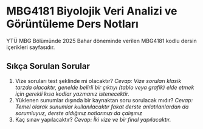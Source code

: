 # MBG4181 Biyolojik Veri Analizi ve Görüntüleme Ders Notları

YTÜ MBG Bölümünde 2025 Bahar döneminde verilen MBG4181 kodlu dersin içerikleri  sayfasıdır.

## Sıkça Sorulan Sorular
1. Vize soruları test şeklinde mi olacaktır? *Cevap: Vize soruları klasik tarzda olacaktır, genelde belirli bir çıktıyı (tablo veya grafik) elde etmek için gerekli kısa kodlar yazmanız istenecektir.*
2. Yüklenen sunumlar dışında bir kaynaktan soru sorulacak mıdır? *Cevap: Temel olarak sunumlar kullanılacaktır fakat derste anlatılanlardan da sorumluyuz, derste aldığınız notlarınızı da çalışınız*
3. Kaç sınav yapılacaktır? *Cevap: İki vize ve bir final yapılacaktır.*
